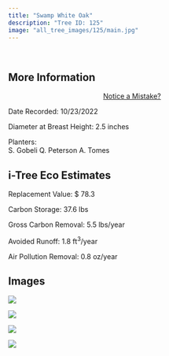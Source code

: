 ```yaml
---
title: "Swamp White Oak"
description: "Tree ID: 125"
image: "all_tree_images/125/main.jpg"
---
```


<br>

## **More Information**
::: column-margin
<center><a class="button" href="https://forms.gle/W6f5nwYxrM33hF4f7">Notice a Mistake?</a></center>
:::


Date Recorded:  10/23/2022

Diameter at Breast Height:  2.5  inches

Planters:  
S. Gobeli
Q. Peterson
A. Tomes

## **i-Tree Eco Estimates**


 Replacement Value: $ 78.3

 Carbon Storage:  37.6  lbs

 Gross Carbon Removal:  5.5  lbs/year

 Avoided Runoff:  1.8  ft<sup>3</sup>/year

 Air Pollution Removal:  0.8  oz/year

## **Images**


 ![](all_tree_images/125/IMG_6840.jpg)

 ![](all_tree_images/125/IMG_6842.jpg)

 ![](all_tree_images/125/IMG_6843.jpg)

 ![](all_tree_images/125/main.jpg)
